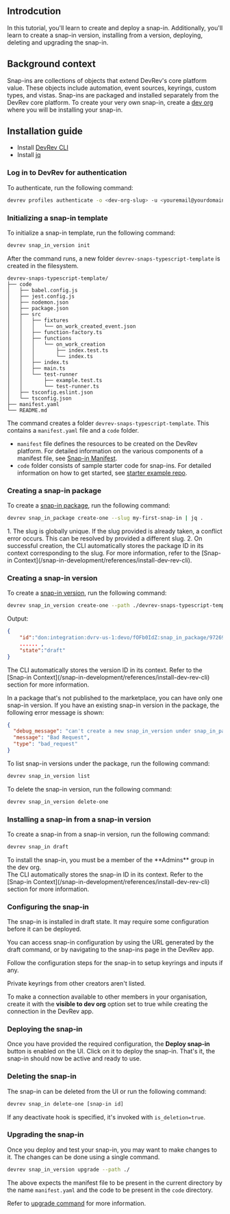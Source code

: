 ## Introdcution

In this tutorial, you'll learn to create and deploy a snap-in. Additionally, you'll learn to create a snap-in version, installing from a version, deploying, deleting and upgrading the snap-in.

## Background context

Snap-ins are collections of objects that extend DevRev's core platform value. These objects include automation, event sources, keyrings, custom types, and vistas. Snap-ins are packaged and installed separately from the DevRev core platform. To create your very own snap-in, create a [dev org](https://app.devrev.ai/) where you will be installing your snap-in.

## Installation guide

- Install [DevRev CLI](welcome/snap-in-development/references/install-dev-rev-cli)
- Install [jq](https://stedolan.github.io/jq)

### Log in to DevRev for authentication

To authenticate, run the following command:

```bash
devrev profiles authenticate -o <dev-org-slug> -u <youremail@yourdomain.com>
```

### Initializing a snap-in template

To initialize a snap-in template, run the following command:

```bash
devrev snap_in_version init
```
After the command runs, a new folder `devrev-snaps-typescript-template` is
created in the filesystem.

```
devrev-snaps-typescript-template/
├── code
│   ├── babel.config.js
│   ├── jest.config.js
│   ├── nodemon.json
│   ├── package.json
│   ├── src
│   │   ├── fixtures
│   │   │   └── on_work_created_event.json
│   │   ├── function-factory.ts
│   │   ├── functions
│   │   │   └── on_work_creation
│   │   │       ├── index.test.ts
│   │   │       └── index.ts
│   │   ├── index.ts
│   │   ├── main.ts
│   │   └── test-runner
│   │       ├── example.test.ts
│   │       └── test-runner.ts
│   ├── tsconfig.eslint.json
│   └── tsconfig.json
├── manifest.yaml
└── README.md
```

The command creates a folder `devrev-snaps-typescript-template`. This contains a `manifest.yaml` file and a `code` folder.

- `manifest` file defines the resources to be created on the DevRev platform. For detailed information on the various components of a manifest file, see [Snap-in Manifest](/snap-in-development/references/snap-in-manifest).
- `code` folder consists of sample starter code for snap-ins. For detailed information on how to get started, see [starter example repo](https://github.com/devrev/snap-in-examples/tree/main/1-starter/code#readme).

### Creating a snap-in package

To create a [snap-in package](/snap-in-development/concepts), run the following command:

```bash
devrev snap_in_package create-one --slug my-first-snap-in | jq .
```
<Callout intent="info">
1. The slug is globally unique. If the slug provided is already taken, a conflict error occurs. This can be resolved by provided a different slug.
2. On successful creation, the CLI automatically stores the package ID in its context corresponding to the slug. For more information, refer to the [Snap-in Context](/snap-in-development/references/install-dev-rev-cli).
</Callout>

### Creating a snap-in version

To create a [snap-in version](/snap-in-development/concepts), run the following command:

```bash
devrev snap_in_version create-one --path ./devrev-snaps-typescript-template | jq .
```

Output:

```json
{
    "id":"don:integration:dvrv-us-1:devo/fOFb0IdZ:snap_in_package/972696ef-32cf-4ec0-81da-5a4a7804fa91:snap_in_version/52c058a9-7d68-4538-b70e-46efc7dfcd0d",
    ...... ,
    "state":"draft"
}
```
<Callout intent="info">
 The CLI automatically stores the version ID in its context. Refer to the [Snap-in Context](/snap-in-development/references/install-dev-rev-cli) section for more information.
</Callout>

In a package that's not published to the marketplace, you can have only one snap-in version. If you have an existing snap-in version in the package, the following error message is shown:

```json
{
  "debug_message": "can't create a new snap_in_version under snap_in_package <ID> because there is already a non-published snap_in_version under it",
  "message": "Bad Request",
  "type": "bad_request"
}
```

To list snap-in versions under the package, run the following command:

```bash
devrev snap_in_version list
```

To delete the snap-in version, run the following command:

```bash
devrev snap_in_version delete-one
```

### Installing a snap-in from a snap-in version

To create a snap-in from a snap-in version, run the following command:

```bash
devrev snap_in draft
```

<Callout intent="info">
To install the snap-in, you must be a member of the **Admins** group in the dev org.
</Callout>

<br />

<Callout intent="info">
The CLI automatically stores the snap-in ID in its context. Refer to the [Snap-in Context](/snap-in-development/references/install-dev-rev-cli) section for more information.
</Callout>

### Configuring the snap-in

The snap-in is installed in draft state. It may require some configuration before it can be deployed.

You can access snap-in configuration by using the URL generated by the draft command, or by navigating to the snap-ins page in the DevRev app.

Follow the configuration steps for the snap-in to setup keyrings and inputs if any.

<Callout intent="info">
Private keyrings from other creators aren't listed.
</Callout>

To make a connection available to other members in your organisation, create it with the **visible to dev org** option set to true while creating the connection in the DevRev app.

### Deploying the snap-in

Once you have provided the required configuration, the **Deploy snap-in** button is enabled on the UI. Click on it to deploy the snap-in.
That's it, the snap-in should now be active and ready to use.

### Deleting the snap-in

The snap-in can be deleted from the UI or run the following command:

```bash
devrev snap_in delete-one [snap-in id]
```

If any deactivate hook is specified, it's invoked with `is_deletion=true`.

### Upgrading the snap-in

Once you deploy and test your snap-in, you may want to make changes to it. The changes can be done using a single command.

```bash
devrev snap_in_version upgrade --path ./
```

The above expects the manifest file to be present in the current directory by the name `manifest.yaml` and the code to be present in the `code` directory.

Refer to [upgrade command](/snap-in-development/upgrade-snap-ins) for more information.